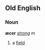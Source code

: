 ==Old English==
===Noun===
'''æcer''' ''[[Wiktionary Appendix:Old English strong declension|strong]] m''

#a [[field]]